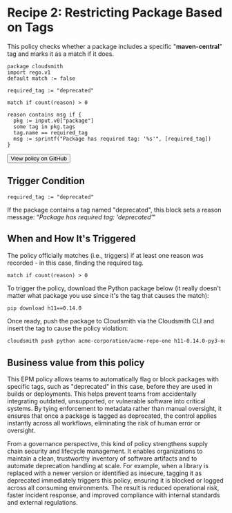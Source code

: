 
# Recipe 2: Restricting Package Based on Tags

This policy checks whether a package includes a specific "**maven-central**" tag and marks it as a match if it does.

```rego
package cloudsmith
import rego.v1
default match := false

required_tag := "deprecated"

match if count(reason) > 0

reason contains msg if {
  pkg := input.v0["package"]
  some tag in pkg.tags
  tag.name == required_tag
  msg := sprintf("Package has required tag: '%s'", [required_tag])
}
```

<Button href="https://github.com/cloudsmith-io/rego-recipes/blob/main/recipe-1/policy.rego" withArrow>
   <Icon title="View" name="github"/>
   View policy on GitHub
</Button>

## Trigger Condition

```rego
required_tag := "deprecated"
```

If the package contains a tag named "deprecated", this block sets a reason message: “*Package has required tag: 'deprecated'*"

## When and How It's Triggered

The policy officially matches (i.e., triggers) if at least one reason was recorded -  in this case, finding the required tag.

```rego
match if count(reason) > 0
```

To trigger the policy, download the Python package below (it really doesn't matter what package you use since it's the tag that causes the match):

```bash
pip download h11==0.14.0
```

Once ready, push the package to Cloudsmith via the Cloudsmith CLI and insert the tag to cause the policy violation:

```bash
cloudsmith push python acme-corporation/acme-repo-one h11-0.14.0-py3-none-any.whl -k "$CLOUDSMITH_API_KEY"  --tags deprecated
```

## Business value from this policy

This EPM policy allows teams to automatically flag or block packages with specific tags, such as "deprecated" in this case, before they are used in builds or deployments. This helps prevent teams from accidentally integrating outdated, unsupported, or vulnerable software into critical systems. By tying enforcement to metadata rather than manual oversight, it ensures that once a package is tagged as deprecated, the control applies instantly across all workflows, eliminating the risk of human error or oversight.

From a governance perspective, this kind of policy strengthens supply chain security and lifecycle management. It enables organizations to maintain a clean, trustworthy inventory of software artifacts and to automate deprecation handling at scale. For example, when a library is replaced with a newer version or identified as insecure, tagging it as deprecated immediately triggers this policy, ensuring it is blocked or logged across all consuming environments. The result is reduced operational risk, faster incident response, and improved compliance with internal standards and external regulations.
